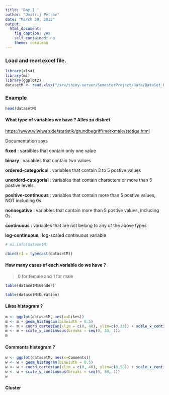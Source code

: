 ```yaml
---
title: 'Day 1 '
author: "Dmitrij Petrov"
date: "March 30, 2015"
output:
  html_document:
    fig_caption: yes
    self_contained: no
    theme: cerulean
---
```


### Load and read excel file.

```r

library(xlsx)
library(mi)
library(ggplot2)
datasetM <- read.xlsx("/srv/shiny-server/SemesterProject/Data/DataSet_01.xlsx", sheetIndex = 1, endRow=277)
```

### Example

```r
head(datasetM)
```

#### What type of variables we have ? Alles zu diskret

<https://www.wiwiweb.de/statistik/grundbegriff/merkmale/stetige.html>

Documentation says 

**fixed** : varaibles that contain only one value

**binary** :  	variables that contain two values

**ordered-categorical** : variables that contain 3 to 5 postive values

**unorderd-categorial** : variables that contain characters or more than 5 postive levels

**positive-continuous** : variables that contain more than 5 postive values, NOT including 0s

**nonnegative** :  	variables that contain more than 5 postive values, including 0s.

**continuous** : 	variables that are not belong to any of the above types

**log-continuous** : 	log-scaled continuous variable

```r
# mi.info(datasetM)

cbind(c1 = typecast(datasetM))
```

#### How many cases of each variable do we have ? 

>  0 for female and 1 for male

```r
table(datasetM$Gender)

table(datasetM$Duration)

```

#### Likes histogram ?

```r
m <- ggplot(datasetM, aes(x=Likes))
m <- m + geom_histogram(binwidth = 0.5)
m <- m + coord_cartesian(xlim = c(0, 40), ylim=c(0,33)) + scale_x_continuous(breaks = seq(0, 40, 1)) 
m <- m + scale_y_continuous(breaks = seq(0, 33, 1))
m

```

#### Comments histogram ?

```r
w <- ggplot(datasetM, aes(x=Comments))
w <- w + geom_histogram(binwidth = 0.5)
w <- w + coord_cartesian(xlim = c(0, 40), ylim=c(0,50)) + scale_x_continuous(breaks = seq(0, 40, 1))
w <- w + scale_y_continuous(breaks = seq(0, 50, 1))
w
```

#### Cluster

```r

```


